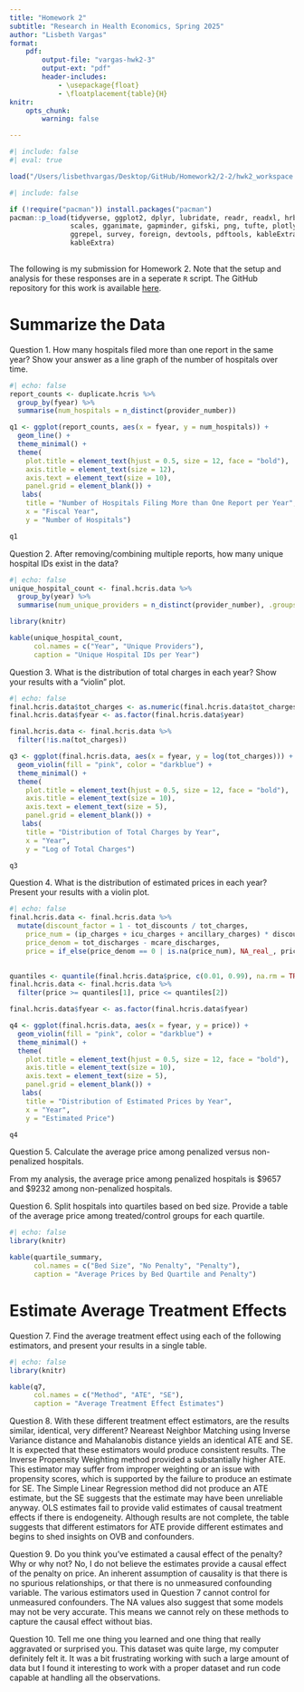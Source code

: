 ```yaml
---
title: "Homework 2"
subtitle: "Research in Health Economics, Spring 2025"
author: "Lisbeth Vargas"
format:
    pdf: 
        output-file: "vargas-hwk2-3"
        output-ext: "pdf"
        header-includes: 
            - \usepackage{float}
            - \floatplacement{table}{H}
knitr:
    opts_chunk:
        warning: false

---
```


```r
#| include: false
#| eval: true

load("/Users/lisbethvargas/Desktop/GitHub/Homework2/2-2/hwk2_workspace.Rdata")
```

```r
#| include: false

if (!require("pacman")) install.packages("pacman")
pacman::p_load(tidyverse, ggplot2, dplyr, lubridate, readr, readxl, hrbrthemes, fixest,
               scales, gganimate, gapminder, gifski, png, tufte, plotly, OECD,
               ggrepel, survey, foreign, devtools, pdftools, kableExtra, modelsummary,
               kableExtra)
               
```

The following is my submission for Homework 2. Note that the setup and analysis for these responses are in a seperate `R` script. The GitHub repository for this work is available [here](https://github.com/lisvargasg/Homework2.git).

\newpage
# Summarize the Data

\noindent Question 1. How many hospitals filed more than one report in the same year? Show your answer as a line graph of the number of hospitals over time.<br>

```r
#| echo: false
report_counts <- duplicate.hcris %>%
  group_by(fyear) %>%
  summarise(num_hospitals = n_distinct(provider_number))

q1 <- ggplot(report_counts, aes(x = fyear, y = num_hospitals)) +
  geom_line() +
  theme_minimal() +
  theme(
    plot.title = element_text(hjust = 0.5, size = 12, face = "bold"),  
    axis.title = element_text(size = 12),  
    axis.text = element_text(size = 10),  
    panel.grid = element_blank()) +
   labs(
    title = "Number of Hospitals Filing More than One Report per Year",
    x = "Fiscal Year",
    y = "Number of Hospitals")

q1
``` 
\vspace{1cm}

\newpage
\noindent Question 2. After removing/combining multiple reports, how many unique hospital IDs exist in the data?

```r
#| echo: false
unique_hospital_count <- final.hcris.data %>%
  group_by(year) %>%
  summarise(num_unique_providers = n_distinct(provider_number), .groups = 'drop')

library(knitr)

kable(unique_hospital_count, 
      col.names = c("Year", "Unique Providers"),
      caption = "Unique Hospital IDs per Year")
```

\newpage

\noindent Question 3. What is the distribution of total charges in each year? Show your results with a “violin” plot.

```r
#| echo: false
final.hcris.data$tot_charges <- as.numeric(final.hcris.data$tot_charges)
final.hcris.data$fyear <- as.factor(final.hcris.data$year)

final.hcris.data <- final.hcris.data %>%
  filter(!is.na(tot_charges))

q3 <- ggplot(final.hcris.data, aes(x = fyear, y = log(tot_charges))) +
  geom_violin(fill = "pink", color = "darkblue") +
  theme_minimal() +
  theme(
    plot.title = element_text(hjust = 0.5, size = 12, face = "bold"),  
    axis.title = element_text(size = 10),  
    axis.text = element_text(size = 5),  
    panel.grid = element_blank()) +
   labs(
    title = "Distribution of Total Charges by Year",
    x = "Year",
    y = "Log of Total Charges")

q3
```
\newpage
\noindent Question 4. What is the distribution of estimated prices in each year? Present your results with a violin plot.

```r
#| echo: false
final.hcris.data <- final.hcris.data %>%
  mutate(discount_factor = 1 - tot_discounts / tot_charges,  
    price_num = (ip_charges + icu_charges + ancillary_charges) * discount_factor - tot_mcare_payment, 
    price_denom = tot_discharges - mcare_discharges, 
    price = if_else(price_denom == 0 | is.na(price_num), NA_real_, price_num / price_denom))
  

quantiles <- quantile(final.hcris.data$price, c(0.01, 0.99), na.rm = TRUE)
final.hcris.data <- final.hcris.data %>%
  filter(price >= quantiles[1], price <= quantiles[2])

final.hcris.data$fyear <- as.factor(final.hcris.data$fyear)

q4 <- ggplot(final.hcris.data, aes(x = fyear, y = price)) +
  geom_violin(fill = "pink", color = "darkblue") +
  theme_minimal() +
  theme(
    plot.title = element_text(hjust = 0.5, size = 12, face = "bold"),  
    axis.title = element_text(size = 10),  
    axis.text = element_text(size = 5),  
    panel.grid = element_blank()) +
   labs(
    title = "Distribution of Estimated Prices by Year",
    x = "Year",
    y = "Estimated Price")

q4
```
\vspace{1cm}

\noindent Question 5. Calculate the average price among penalized versus non-penalized hospitals.

From my analysis, the average price among penalized hospitals is $9657 and $9232 among non-penalized hospitals. 

\vspace{1cm}

\noindent Question 6. Split hospitals into quartiles based on bed size. Provide a table of the average price among treated/control groups for each quartile.

```r
#| echo: false
library(knitr)

kable(quartile_summary, 
      col.names = c("Bed Size", "No Penalty", "Penalty"),
      caption = "Average Prices by Bed Quartile and Penalty")
```
\vspace{1.5cm}

# Estimate Average Treatment Effects

\noindent Question 7. Find the average treatment effect using each of the following estimators, and present your results in a single table. 

```r
#| echo: false
library(knitr)

kable(q7, 
      col.names = c("Method", "ATE", "SE"),
      caption = "Average Treatment Effect Estimates")
```

\vspace{0.5cm}

\noindent Question 8. With these different treatment effect estimators, are the results similar, identical, very different?
Neareast Neighbor Matching using Inverse Variance distance and Mahalanobis distance yields an identical ATE and SE. It is expected that these estimators would produce consistent results. The Inverse Propensity Weighting method provided a substantially higher ATE. This estimator may suffer from improper weighting or an issue with propensity scores, which is supported by the failure to produce an estimate for SE. The Simple Linear Regression method did not produce an ATE estimate, but the SE suggests that the estimate may have been unreliable anyway. OLS estimates fail to provide valid estimates of causal treatment effects if there is endogeneity. Although results are not complete, the table suggests that different estimators for ATE provide different estimates and begins to shed insights on OVB and confounders. 

\vspace{0.5cm}

\noindent Question 9. Do you think you’ve estimated a causal effect of the penalty? Why or why not?
No, I do not believe the estimates provide a causal effect of the penalty on price. An inherent assumption of causality is that there is no spurious relationships, or that there is no unmeasured confounding variable. The various estimators used in Question 7 cannot control for unmeasured confounders. The NA values also suggest that some models may not be very accurate. This means we cannot rely on these methods to capture the causal effect without bias. 

\vspace{0.5cm}

\noindent Question 10. Tell me one thing you learned and one thing that really aggravated or surprised you.
This dataset was quite large, my computer definitely felt it. It was a bit frustrating working with such a large amount of data but I found it interesting to work with a proper dataset and run code capable at handling all the observations.  